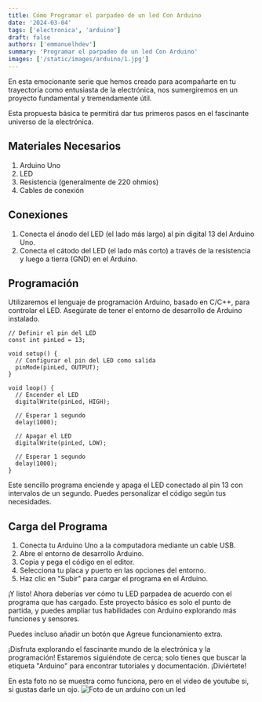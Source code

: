 ```yaml
---
title: Cómo Programar el parpadeo de un led Con Arduino
date: '2024-03-04'
tags: ['electronica', 'arduino']
draft: false
authors: ['emmanuelhdev']
summary: 'Programar el parpadeo de un led Con Arduino'
images: ['/static/images/arduino/1.jpg']
---
```


En esta emocionante serie que hemos creado para acompañarte en tu trayectoria como entusiasta de la electrónica, nos sumergiremos en un proyecto fundamental y tremendamente útil.

Esta propuesta básica te permitirá dar tus primeros pasos en el fascinante universo de la electrónica.

## Materiales Necesarios

1. Arduino Uno
2. LED
3. Resistencia (generalmente de 220 ohmios)
4. Cables de conexión

## Conexiones

1. Conecta el ánodo del LED (el lado más largo) al pin digital 13 del Arduino Uno.
2. Conecta el cátodo del LED (el lado más corto) a través de la resistencia y luego a tierra (GND) en el Arduino.

## Programación

Utilizaremos el lenguaje de programación Arduino, basado en C/C++, para controlar el LED. Asegúrate de tener el entorno de desarrollo de Arduino instalado.

```arduino
// Definir el pin del LED
const int pinLed = 13;

void setup() {
  // Configurar el pin del LED como salida
  pinMode(pinLed, OUTPUT);
}

void loop() {
  // Encender el LED
  digitalWrite(pinLed, HIGH);

  // Esperar 1 segundo
  delay(1000);

  // Apagar el LED
  digitalWrite(pinLed, LOW);

  // Esperar 1 segundo
  delay(1000);
}

```

Este sencillo programa enciende y apaga el LED conectado al pin 13 con intervalos de un segundo. Puedes personalizar el código según tus necesidades.

## Carga del Programa

1. Conecta tu Arduino Uno a la computadora mediante un cable USB.
2. Abre el entorno de desarrollo Arduino.
3. Copia y pega el código en el editor.
4. Selecciona tu placa y puerto en las opciones del entorno.
5. Haz clic en "Subir" para cargar el programa en el Arduino.

¡Y listo! Ahora deberías ver cómo tu LED parpadea de acuerdo con el programa que has cargado. Este proyecto básico es solo el punto de partida, y puedes ampliar tus habilidades con Arduino explorando más funciones y sensores.

Puedes incluso añadir un botón que Agreue funcionamiento extra.

¡Disfruta explorando el fascinante mundo de la electrónica y la programación! Estaremos siguiéndote de cerca; solo tienes que buscar la etiqueta "Arduino" para encontrar tutoriales y documentación. ¡Diviértete!

En esta foto no se muestra como funciona, pero en el video de youtube si, si gustas darle un ojo.
![Foto de un arduino con un led](/static/images/arduino/1.jpg)
